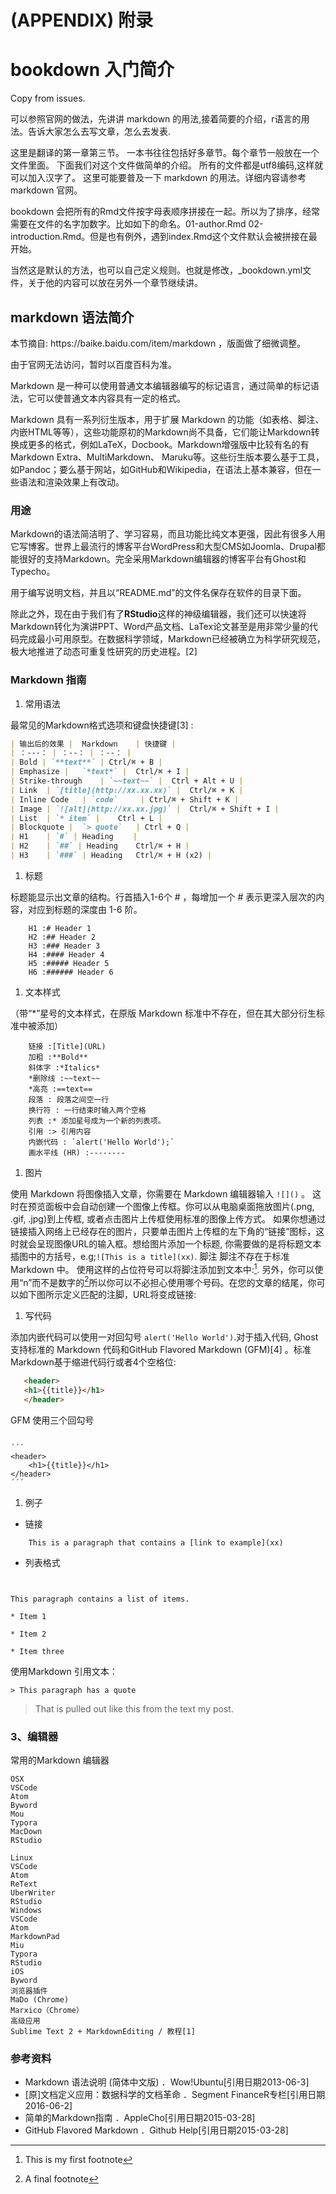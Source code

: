 \cleardoublepage 

# (APPENDIX) 附录 {-}

# bookdown 入门简介 {#bookdown-intro}

Copy from issues.

可以参照官网的做法，先讲讲 markdown 的用法,接着简要的介绍，r语言的用法。告诉大家怎么去写文章，怎么去发表.



这里是翻译的第一章第三节。 一本书往往包括好多章节。每个章节一般放在一个文件里面。 下面我们对这个文件做简单的介绍。 所有的文件都是utf8编码,这样就可以加入汉字了。 这里可能要普及一下 markdown 的用法。详细内容请参考 markdown 官网。

bookdown 会把所有的Rmd文件按字母表顺序拼接在一起。所以为了排序，经常需要在文件的名字加数字。比如如下的命名。01-author.Rmd 02-introduction.Rmd。但是也有例外，遇到index.Rmd这个文件默认会被拼接在最开始。

当然这是默认的方法，也可以自己定义规则。也就是修改，_bookdown.yml文件，关于他的内容可以放在另外一个章节继续讲。

## markdown 语法简介

本节摘自: https://baike.baidu.com/item/markdown ，版面做了细微调整。

由于官网无法访问，暂时以百度百科为准。


Markdown 是一种可以使用普通文本编辑器编写的标记语言，通过简单的标记语法，它可以使普通文本内容具有一定的格式。

Markdown 具有一系列衍生版本，用于扩展 Markdown 的功能（如表格、脚注、内嵌HTML等等），这些功能原初的Markdown尚不具备，它们能让Markdown转换成更多的格式，例如LaTeX，Docbook。Markdown增强版中比较有名的有Markdown Extra、MultiMarkdown、 Maruku等。这些衍生版本要么基于工具，如Pandoc；要么基于网站，如GitHub和Wikipedia，在语法上基本兼容，但在一些语法和渲染效果上有改动。

### 用途

Markdown的语法简洁明了、学习容易，而且功能比纯文本更强，因此有很多人用它写博客。世界上最流行的博客平台WordPress和大型CMS如Joomla、Drupal都能很好的支持Markdown。完全采用Markdown编辑器的博客平台有Ghost和Typecho。

用于编写说明文档，并且以“README.md”的文件名保存在软件的目录下面。

除此之外，现在由于我们有了**RStudio**这样的神级编辑器，我们还可以快速将Markdown转化为演讲PPT、Word产品文档、LaTex论文甚至是用非常少量的代码完成最小可用原型。在数据科学领域，Markdown已经被确立为科学研究规范，极大地推进了动态可重复性研究的历史进程。[2] 

### Markdown 指南

1. 常用语法

最常见的Markdown格式选项和键盘快捷键[3]  :

```markdown
| 输出后的效果 |	Markdown	| 快捷键 |
| ：---： | ：--： | ：--： |
| Bold | `**text**` | Ctrl/⌘ + B |
| Emphasize |	`*text*` |	Ctrl/⌘ + I |
| Strike-through	| `~~text~~` |	Ctrl + Alt + U |
| Link	| `[title](http://xx.xx.xx)` |	Ctrl/⌘ + K |
| Inline Code	| `code`	 | Ctrl/⌘ + Shift + K |
| Image	| `![alt](http://xx.xx.jpg)` |	Ctrl/⌘ + Shift + I |
| List	| `* item` |	Ctrl + L |
| Blockquote |	`> quote`	| Ctrl + Q |
| H1	| `#` | Heading	　　|
| H2	| `##` | Heading	Ctrl/⌘ + H |
| H3	| `###` | Heading	Ctrl/⌘ + H (x2) |
```

1. 标题

标题能显示出文章的结构。行首插入1-6个 # ，每增加一个 # 表示更深入层次的内容，对应到标题的深度由 1-6 阶。

```
    H1 :# Header 1
    H2 :## Header 2
    H3 :### Header 3
    H4 :#### Header 4
    H5 :##### Header 5
    H6 :###### Header 6
```

1. 文本样式

（带“*”星号的文本样式，在原版 Markdown 标准中不存在，但在其大部分衍生标准中被添加）

```
    链接 :[Title](URL)
    加粗 :**Bold**
    斜体字 :*Italics*
    *删除线 :~~text~~
    *高亮 :==text==
    段落 : 段落之间空一行
    换行符 : 一行结束时输入两个空格
    列表 :* 添加星号成为一个新的列表项。
    引用 :> 引用内容
    内嵌代码 : `alert('Hello World');`
    画水平线 (HR) :--------
```

1. 图片

使用 Markdown 将图像插入文章，你需要在 Markdown 编辑器输入 `![]()` 。 这时在预览面板中会自动创建一个图像上传框。你可以从电脑桌面拖放图片(.png, .gif, .jpg)到上传框, 或者点击图片上传框使用标准的图像上传方式。 如果你想通过链接插入网络上已经存在的图片，只要单击图片上传框的左下角的“链接”图标，这时就会呈现图像URL的输入框。想给图片添加一个标题, 你需要做的是将标题文本插图中的方括号，e.g;`![This is a title](xx)`.
脚注
脚注不存在于标准 Markdown 中。
使用这样的占位符号可以将脚注添加到文本中:[^1]. 另外，你可以使用“n”而不是数字的[^n]所以你可以不必担心使用哪个号码。在您的文章的结尾，你可以如下图所示定义匹配的注脚，URL将变成链接:


[^1]: This is my first footnote
[^n]: A final footnote

1. 写代码

添加内嵌代码可以使用一对回勾号 `alert('Hello World')`.对于插入代码, Ghost支持标准的 Markdown 代码和GitHub Flavored Markdown (GFM)[4]  。标准Markdown基于缩进代码行或者4个空格位:

```html
   <header>    
   <h1>{{title}}</h1>
   </header>
```

GFM 使用三个回勾号

```

´´´
<header>
    <h1>{{title}}</h1>
</header>
´´´
```

1. 例子

 + 链接

```
    This is a paragraph that contains a [link to example](xx)
```

 + 列表格式

```


This paragraph contains a list of items.
 
* Item 1
 
* Item 2
 
* Item three

```

使用Markdown 引用文本：

```
> This paragraph has a quote
```
 
> That is pulled out like this
from the text my post.

### 3、编辑器

常用的Markdown 编辑器

    OSX
    VSCode
    Atom
    Byword
    Mou
    Typora
    MacDown
    RStudio

    Linux
    VSCode
    Atom
    ReText
    UberWriter
    RStudio
    Windows
    VSCode
    Atom
    MarkdownPad
    Miu
    Typora
    RStudio
    iOS
    Byword
    浏览器插件
    MaDo (Chrome)
    Marxico（Chrome）
    高级应用
    Sublime Text 2 + MarkdownEditing / 教程[1] 

### 参考资料

+ Markdown 语法说明 (简体中文版)  ．Wow!Ubuntu[引用日期2013-06-3]
+ [原]文档定义应用：数据科学的文档革命  ．Segment FinanceR专栏[引用日期2016-06-2]
+ 简单的Markdown指南  ．AppleCho[引用日期2015-03-28]
+ GitHub Flavored Markdown  ．Github Help[引用日期2015-03-28]
